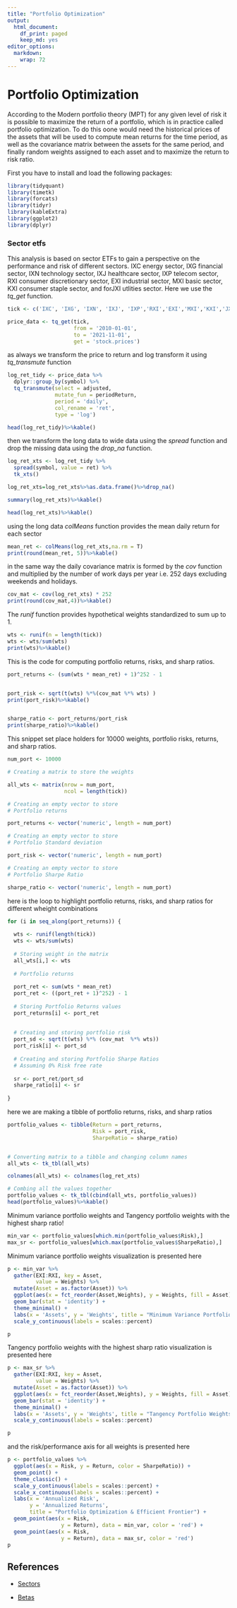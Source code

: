```yaml
---
title: "Portfolio Optimization"
output:
  html_document:
    df_print: paged
    keep_md: yes
editor_options: 
  markdown: 
    wrap: 72
---
```


# Portfolio Optimization
According to the Modern portfolio theory (MPT) for any given level of risk it is possible to maximize the return of a portfolio, which is in practice called portfolio optimization. To do this oone would need the historical prices of the assets that will be used to compute mean returns for the time period, as well as the covariance matrix between the assets for the same period, and finally random weights assigned to each asset and to maximize the return to risk ratio.

First you have to install and load the following packages:

```r
library(tidyquant) 
library(timetk) 
library(forcats)
library(tidyr)
library(kableExtra)
library(ggplot2)
library(dplyr)


```

### Sector etfs

This analysis is based on sector ETFs to gain a perspective on the
performance and risk of different sectors. IXC energy sector, IXG financial sector, IXN technology
sector, IXJ healthcare sector, IXP telecom sector, RXI consumer discretionary sector, EXI industrial sector, MXI basic sector, KXI consumer staple sector, and forJXI utlities sector. Here we use the *tq_get* function.

```r
tick <- c('IXC', 'IXG', 'IXN', 'IXJ', 'IXP','RXI','EXI','MXI','KXI','JXI')

price_data <- tq_get(tick,
                     from = '2010-01-01',
                     to = '2021-11-01',
                     get = 'stock.prices')


```

as always we transform the price to return and log transform it using
*tq_transmute* function

```r
log_ret_tidy <- price_data %>%
  dplyr::group_by(symbol) %>%
  tq_transmute(select = adjusted,
               mutate_fun = periodReturn,
               period = 'daily',
               col_rename = 'ret',
               type = 'log')

head(log_ret_tidy)%>%kable()
```

then we transform the long data to wide data using the *spread* function
and drop the missing data using the *drop_na* function.

```r
log_ret_xts <- log_ret_tidy %>%
  spread(symbol, value = ret) %>%
  tk_xts()

log_ret_xts=log_ret_xts%>%as.data.frame()%>%drop_na()

summary(log_ret_xts)%>%kable()

head(log_ret_xts)%>%kable()

```

using the long data *colMeans* function provides the mean daily return
for each sector

```r
mean_ret <- colMeans(log_ret_xts,na.rm = T)
print(round(mean_ret, 5))%>%kable()
```

in the same way the daily covariance matrix is formed by the *cov*
function and multiplied by the number of work days per year i.e. 252
days excluding weekends and holidays.

```r
cov_mat <- cov(log_ret_xts) * 252
print(round(cov_mat,4))%>%kable()

```

The *runif* function provides hypothetical weights standardized to sum
up to 1.

```r
wts <- runif(n = length(tick))
wts <- wts/sum(wts)
print(wts)%>%kable()

```

This is the code for computing portfolio returns, risks, and sharp
ratios.

```r


port_returns <- (sum(wts * mean_ret) + 1)^252 - 1


port_risk <- sqrt(t(wts) %*%(cov_mat %*% wts) )
print(port_risk)%>%kable()


sharpe_ratio <- port_returns/port_risk
print(sharpe_ratio)%>%kable()
```

This snippet set place holders for 10000 weights, portfolio risks,
returns, and sharp ratios.

```r
num_port <- 10000

# Creating a matrix to store the weights

all_wts <- matrix(nrow = num_port,
                  ncol = length(tick))

# Creating an empty vector to store
# Portfolio returns

port_returns <- vector('numeric', length = num_port)

# Creating an empty vector to store
# Portfolio Standard deviation

port_risk <- vector('numeric', length = num_port)

# Creating an empty vector to store
# Portfolio Sharpe Ratio

sharpe_ratio <- vector('numeric', length = num_port)

```

here is the loop to highlight portfolio returns, risks, and sharp ratios
for different wheight combinations

```r
for (i in seq_along(port_returns)) {
  
  wts <- runif(length(tick))
  wts <- wts/sum(wts)
  
  # Storing weight in the matrix
  all_wts[i,] <- wts
  
  # Portfolio returns
  
  port_ret <- sum(wts * mean_ret)
  port_ret <- ((port_ret + 1)^252) - 1
  
  # Storing Portfolio Returns values
  port_returns[i] <- port_ret
  
  
  # Creating and storing portfolio risk
  port_sd <- sqrt(t(wts) %*% (cov_mat  %*% wts))
  port_risk[i] <- port_sd
  
  # Creating and storing Portfolio Sharpe Ratios
  # Assuming 0% Risk free rate
  
  sr <- port_ret/port_sd
  sharpe_ratio[i] <- sr
  
}

```

here we are making a tibble of portfolio returns, risks, and sharp
ratios

```r
portfolio_values <- tibble(Return = port_returns,
                           Risk = port_risk,
                           SharpeRatio = sharpe_ratio)


# Converting matrix to a tibble and changing column names
all_wts <- tk_tbl(all_wts)

colnames(all_wts) <- colnames(log_ret_xts)

# Combing all the values together
portfolio_values <- tk_tbl(cbind(all_wts, portfolio_values))
head(portfolio_values)%>%kable()

```

Minimum variance portfolio weights and Tangency portfolio weights with
the highest sharp ratio!

```r

min_var <- portfolio_values[which.min(portfolio_values$Risk),]
max_sr <- portfolio_values[which.max(portfolio_values$SharpeRatio),]

```

Minimum variance portfolio weights visualization is presented here

```r

p <- min_var %>%
  gather(EXI:RXI, key = Asset,
         value = Weights) %>%
  mutate(Asset = as.factor(Asset)) %>%
  ggplot(aes(x = fct_reorder(Asset,Weights), y = Weights, fill = Asset)) +
  geom_bar(stat = 'identity') +
  theme_minimal() +
  labs(x = 'Assets', y = 'Weights', title = "Minimum Variance Portfolio Weights") +
  scale_y_continuous(labels = scales::percent) 

p
```

Tangency portfolio weights with the highest sharp ratio visualization is
presented here

```r
p <- max_sr %>%
  gather(EXI:RXI, key = Asset,
         value = Weights) %>%
  mutate(Asset = as.factor(Asset)) %>%
  ggplot(aes(x = fct_reorder(Asset,Weights), y = Weights, fill = Asset)) +
  geom_bar(stat = 'identity') +
  theme_minimal() +
  labs(x = 'Assets', y = 'Weights', title = "Tangency Portfolio Weights") +
  scale_y_continuous(labels = scales::percent) 

p
```

and the risk/performance axis for all weights is presented here

```r
p <- portfolio_values %>%
  ggplot(aes(x = Risk, y = Return, color = SharpeRatio)) +
  geom_point() +
  theme_classic() +
  scale_y_continuous(labels = scales::percent) +
  scale_x_continuous(labels = scales::percent) +
  labs(x = 'Annualized Risk',
       y = 'Annualized Returns',
       title = "Portfolio Optimization & Efficient Frontier") +
  geom_point(aes(x = Risk,
                 y = Return), data = min_var, color = 'red') +
  geom_point(aes(x = Risk,
                 y = Return), data = max_sr, color = 'red')
p
```

## References

-   [Sectors](https://seekingalpha.com/etfs-and-funds/etf-tables/sectors?utm_source=google&utm_medium=cpc&utm_campaign=14049528666&utm_term=127926794296%5Eaud-1457157706959:dsa-1427142718946%5Eb%5E547566878395%5E%5E%5Eg&gclid=Cj0KCQjw5oiMBhDtARIsAJi0qk2LjR58Nfps9hx7OgGrL_XmycmlH96YxiapMt-b5as3aFIQfQ5ggoIaAlOwEALw_wcB)

-   [Betas](https://pages.stern.nyu.edu/~adamodar/New_Home_Page/datafile/Betas.html)
